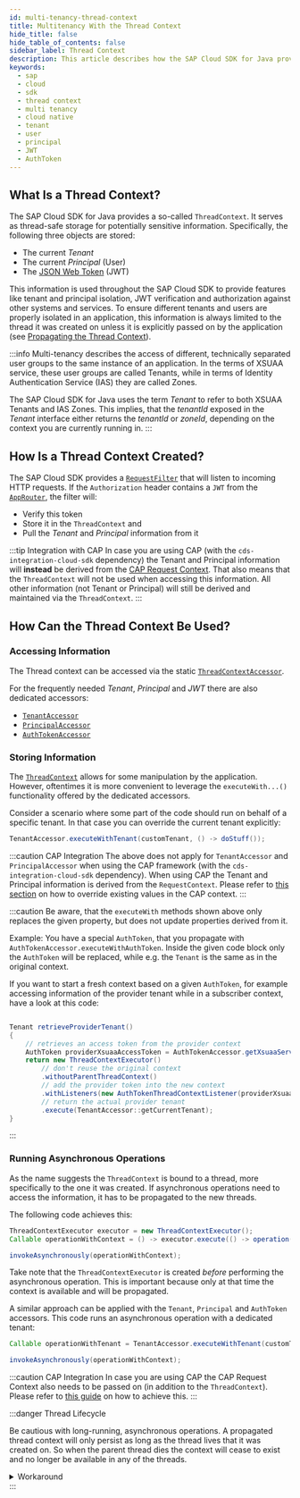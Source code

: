```yaml
---
id: multi-tenancy-thread-context
title: Multitenancy With the Thread Context
hide_title: false
hide_table_of_contents: false
sidebar_label: Thread Context
description: This article describes how the SAP Cloud SDK for Java provides an application context that is stored in a thread-safe manner and enables cloud-native features to be used out of the box.
keywords:
  - sap
  - cloud
  - sdk
  - thread context
  - multi tenancy
  - cloud native
  - tenant
  - user
  - principal
  - JWT
  - AuthToken
---
```


## What Is a Thread Context?

The SAP Cloud SDK for Java provides a so-called `ThreadContext`.
It serves as thread-safe storage for potentially sensitive information.
Specifically, the following three objects are stored:

- The current _Tenant_
- The current _Principal_ (User)
- The [JSON Web Token](https://jwt.io) (JWT)

This information is used throughout the SAP Cloud SDK to provide features like tenant and principal isolation, JWT verification and authorization against other systems and services.
To ensure different tenants and users are properly isolated in an application, this information is always limited to the thread it was created on unless it is explicitly passed on by the application (see [Propagating the Thread Context](#running-asynchronous-operations)).

:::info
Multi-tenancy describes the access of different, technically separated user groups to the same instance of an application.
In the terms of XSUAA service, these user groups are called Tenants, while in terms of Identity Authentication Service (IAS) they are called Zones.

The SAP Cloud SDK for Java uses the term _Tenant_ to refer to both XSUAA Tenants and IAS Zones.
This implies, that the _tenantId_ exposed in the _Tenant_ interface either returns the _tenantId_ or _zoneId_, depending on the context you are currently running in.
:::

## How Is a Thread Context Created?

The SAP Cloud SDK provides a [`RequestFilter`](https://help.sap.com/doc/b579bf8578954412aea2b458e8452201/1.0/en-US/com/sap/cloud/sdk/cloudplatform/servlet/RequestAccessorFilter.html) that will listen to incoming HTTP requests.
If the `Authorization` header contains a `JWT` from the [`AppRouter`](https://blogs.sap.com/2020/04/03/sap-application-router/), the filter will:

- Verify this token
- Store it in the `ThreadContext` and
- Pull the _Tenant_ and _Principal_ information from it

:::tip Integration with CAP
In case you are using CAP (with the `cds-integration-cloud-sdk` dependency) the Tenant and Principal information will **instead** be derived from the [CAP Request Context](https://cap.cloud.sap/docs/java/request-contexts).
That also means that the `ThreadContext` will not be used when accessing this information.
All other information (not Tenant or Principal) will still be derived and maintained via the `ThreadContext`.
:::

## How Can the Thread Context Be Used?

### Accessing Information

The Thread context can be accessed via the static [`ThreadContextAccessor`](https://help.sap.com/doc/b579bf8578954412aea2b458e8452201/1.0/en-US/com/sap/cloud/sdk/cloudplatform/thread/ThreadContextAccessor.html).

For the frequently needed _Tenant_, _Principal_ and _JWT_ there are also dedicated accessors:

- [`TenantAccessor`](https://help.sap.com/doc/b579bf8578954412aea2b458e8452201/1.0/en-US/com/sap/cloud/sdk/cloudplatform/tenant/TenantAccessor.html)
- [`PrincipalAccessor`](https://help.sap.com/doc/b579bf8578954412aea2b458e8452201/1.0/en-US/com/sap/cloud/sdk/cloudplatform/security/principal/PrincipalAccessor.html)
- [`AuthTokenAccessor`](https://help.sap.com/doc/b579bf8578954412aea2b458e8452201/1.0/en-US/com/sap/cloud/sdk/cloudplatform/security/AuthTokenAccessor.html)

### Storing Information

The [`ThreadContext`](https://help.sap.com/doc/b579bf8578954412aea2b458e8452201/1.0/en-US/com/sap/cloud/sdk/cloudplatform/thread/ThreadContext.html) allows for some manipulation by the application.
However, oftentimes it is more convenient to leverage the `executeWith...()` functionality offered by the dedicated accessors.

Consider a scenario where some part of the code should run on behalf of a specific tenant.
In that case you can override the current tenant explicitly:

```java
TenantAccessor.executeWithTenant(customTenant, () -> doStuff());
```

:::caution CAP Integration
The above does not apply for `TenantAccessor` and `PrincipalAccessor` when using the CAP framework (with the `cds-integration-cloud-sdk` dependency).
When using CAP the Tenant and Principal information is derived from the `RequestContext`.
Please refer to [this section](https://cap.cloud.sap/docs/java/request-contexts#defining-requestcontext) on how to override existing values in the CAP context.
:::

:::caution
Be aware, that the `executeWith` methods shown above only replaces the given property, but does not update properties derived from it.

Example: You have a special `AuthToken`, that you propagate with `AuthTokenAccessor.executeWithAuthToken`.
Inside the given code block only the `AuthToken` will be replaced, while e.g. the `Tenant` is the same as in the original context.

If you want to start a fresh context based on a given `AuthToken`, for example accessing information of the provider tenant while in a subscriber context, have a look at this code:

```java

Tenant retrieveProviderTenant()
{
    // retrieves an access token from the provider context
    AuthToken providerXsuaaAccessToken = AuthTokenAccessor.getXsuaaServiceToken();
    return new ThreadContextExecutor()
        // don't reuse the original context
        .withoutParentThreadContext()
        // add the provider token into the new context
        .withListeners(new AuthTokenThreadContextListener(providerXsuaaAccessToken))
        // return the actual provider tenant
        .execute(TenantAccessor::getCurrentTenant);
}

```

:::

### Running Asynchronous Operations

As the name suggests the `ThreadContext` is bound to a thread, more specifically to the one it was created.
If asynchronous operations need to access the information, it has to be propagated to the new threads.

The following code achieves this:

```java
ThreadContextExecutor executor = new ThreadContextExecutor();
Callable operationWithContext = () -> executor.execute(() -> operation());

invokeAsynchronously(operationWithContext);
```

Take note that the `ThreadContextExecutor` is created _before_ performing the asynchronous operation.
This is important because only at that time the context is available and will be propagated.

A similar approach can be applied with the `Tenant`, `Principal` and `AuthToken` accessors.
This code runs an asynchronous operation with a dedicated tenant:

```java
Callable operationWithTenant = TenantAccessor.executeWithTenant(customTenant, () -> operation());

invokeAsynchronously(operationWithContext);
```

:::caution CAP Integration
In case you are using CAP the CAP Request Context also needs to be passed on (in addition to the `ThreadContext`).
Please refer to [this guide](../../guides/cap-sdk-integration.mdx) on how to achieve this.
:::

:::danger Thread Lifecycle

Be cautious with long-running, asynchronous operations.
A propagated thread context will only persist as long as the thread lives that it was created on.
So when the parent thread dies the context will cease to exist and no longer be available in any of the threads.

<details>
<summary> Workaround </summary>
You can work around this limitation with the following approach:

```java
RequestHeaderContainer requestHeaders = RequestHeaderAccessor.tryGetHeaderContainer().getOrElse(RequestHeaderContainer.EMPTY);
ThreadContextExecutor executor = new ThreadContextExecutor().withThreadContext(new DefaultThreadContext())
        .withListeners(new RequestHeaderThreadContextListener(requestHeaders));

Callable operationWithContext = () -> executor.execute(() -> operation());
invokeAsynchronously(operationWithContext);
```

</details>
:::
